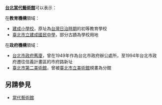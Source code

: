 '''[[台北當代藝術館|台北當代藝術館]]'''可以表示：

在'''教育機構'''領域：
* [[建成小學校|建成小學校]]，原址為[[台灣日治時期|台灣日治時期]]的初等教育學校
* [[臺北市立建成國民中學|臺北市立建成國民中學]]，部分古蹟為學校用地

在'''政府機構'''領域：
* [[台北市政府舊廈|台北市政府舊廈]]，曾在1949年作為台北市政府辦公處所，至1994年台北市政府遷往信義計畫區的市府路新址
* [[臺北市第二美術館|臺北市第二美術館]]，曾被[[臺北市立美術館|臺北市立美術館]]規畫為分館

== 另請參見 ==
* [[當代藝術館|當代藝術館]]

{{disambig|Cat=七字建築物消歧義}}